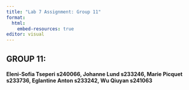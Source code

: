```yaml
---
title: "Lab 7 Assignment: Group 11"
format:
  html:
    embed-resources: true
editor: visual
---
```


## GROUP 11: 

#### Eleni-Sofia Tseperi s240066, Johanne Lund s233246, Marie Picquet s233736, Eglantine Anton s233242, Wu Qiuyan s241063
